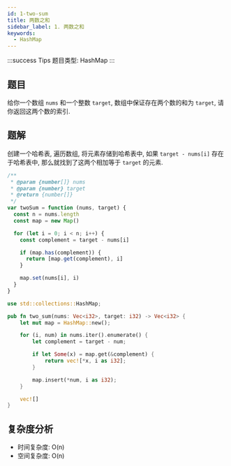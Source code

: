 ```yaml
---
id: 1-two-sum
title: 两数之和
sidebar_label: 1. 两数之和
keywords:
  - HashMap
---
```


:::success Tips
题目类型: HashMap
:::

## 题目

给你一个数组 `nums` 和一个整数 `target`, 数组中保证存在两个数的和为 `target`, 请你返回这两个数的索引.

## 题解

创建一个哈希表, 遍历数组, 将元素存储到哈希表中, 如果 `target - nums[i]` 存在于哈希表中, 那么就找到了这两个相加等于 `target` 的元素.


<Tabs>
  <TabItem value="JavaScript" label="JavaScript" default>

```ts
/**
 * @param {number[]} nums
 * @param {number} target
 * @return {number[]}
 */
var twoSum = function (nums, target) {
  const n = nums.length
  const map = new Map()

  for (let i = 0; i < n; i++) {
    const complement = target - nums[i]

    if (map.has(complement)) {
      return [map.get(complement), i]
    }

    map.set(nums[i], i)
  }
}
```

</TabItem>
<TabItem value="Rust" label="Rust">

```rust
use std::collections::HashMap;

pub fn two_sum(nums: Vec<i32>, target: i32) -> Vec<i32> {
    let mut map = HashMap::new();

    for (i, num) in nums.iter().enumerate() {
        let complement = target - num;

        if let Some(x) = map.get(&complement) {
            return vec![*x, i as i32];
        }

        map.insert(*num, i as i32);
    }

    vec![]
}
```

</TabItem>
</Tabs>

## 复杂度分析

- 时间复杂度: O(n)
- 空间复杂度: O(n)
